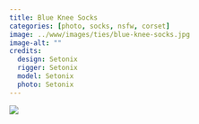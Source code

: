```yaml
---
title: Blue Knee Socks
categories: [photo, socks, nsfw, corset]
image: ../www/images/ties/blue-knee-socks.jpg
image-alt: ""
credits: 
  design: Setonix
  rigger: Setonix
  model: Setonix
  photo: Setonix
---
```


![](../www/images/ties/blue-knee-socks.jpg)

